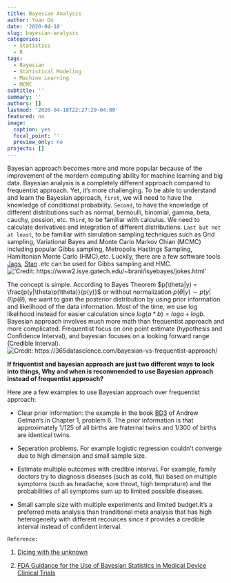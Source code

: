 ```yaml
---
title: Bayesian Analysis
author: Yuan Du
date: '2020-04-18'
slug: bayesian-analysis
categories:
  - Statistics
  - R
tags:
  - Bayesian
  - Statistical Modeling
  - Machine Learning
  - MCMC
subtitle: ''
summary: ''
authors: []
lastmod: '2020-04-18T22:27:29-04:00'
featured: no
image:
  caption: yes
  focal_point: ''
  preview_only: no
projects: []
---
```

Bayesian approach becomes more and more popular because of the improvement of the mordern computing ability for machine learning and big data. Bayesian analysis is a completely different approach compared to frequentist approach. Yet, it's more challenging. To be able to understand and learn the Bayesian approach, `first`, we will need to have the knowledge of conditional probability. `Second`, to have the knowledge of different distributions such as normal, bernoulli, binomial, gamma, beta, cauchy, possion, etc. `Third`, to be familiar with calculus. We need to calculate derivatives and integration of different distributions. `Last but not at least`, to be familiar with simulation sampling techniques such as Grid sampling, Variational Bayes and Monte Carlo Markov Chian (MCMC) including popular Gibbs sampling, Metropolis Hastings Sampling, Hamiltonian Monte Carlo (HMC),etc. Luckily, there are a few software tools [Jags](https://web.sgh.waw.pl/~atoroj/ekonometria_bayesowska/jags_user_manual.pdf), [Stan](https://mc-stan.org/users/documentation/) .etc can be used for Gibbs sampling and HMC. 
!['Credit: https://www2.isye.gatech.edu/~brani/isyebayes/jokes.html'](/img/Human.jpg)


The concept is simple. According to Bayes Theorem $p(\theta|y) = \frac{p(y|\theta)p(\theta)}{p(y)}$ or without normalization $p(\theta|y) \sim p(y|\theta)p(\theta)$, we want to gain the posterior distribution by using prior information and likelihood of the data information. Most of the time, we use log likelihood instead for easier calculation since $log( a*b )= loga +logb$. Bayesian approach involves much more math than frequentist approach and more complicated. Frequentist focus on one point estimate (hypothesis and Confidence Interval), and bayesian focuses on a looking forward range (Credible Interval).
![Credit: https://365datascience.com/bayesian-vs-frequentist-approach/](/img/FreBay.png)

**If friquentist and bayesian approach are just two different ways to look into things, Why and when is recommended to use Bayesian approach instead of frequentist approach?**

Here are a few examples to use Bayesian approach over frequentist approach:

- Clear prior information: the example in the book [BD3](http://www.stat.columbia.edu/~gelman/book/BDA3.pdf) of Andrew Gelman's in Chapter 1, problem 6. The prior information is that approximately 1/125 of all births are fraternal twins and 1/300 of births are identical twins. 

- Seperation problems. For example logistic regression couldn't converge due to high dimension and small sample size.

- Estimate multiple outcomes with credible interval. For example, family doctors try to diagnosis diseases (such as cold, flu) based on multiple symptoms (such as headache, sore throat, high temprature) and the probabilities of all symptoms sum up to limited possible diseases.

- Small sample size with multiple experiments and limited budget.It's a preferred meta analysis than tranditional meta analysis that has high heterogeneity with different recources since it provides a credible interval instead of confident interval.

`Reference:`

1. [Dicing with the unknown](http://www.stat.columbia.edu/~gelman/stuff_for_blog/ohagan.pdf)

2. [FDA Guidance for the Use of Bayesian Statistics in Medical Device Clinical Trials](https://www.fda.gov/regulatory-information/search-fda-guidance-documents/guidance-use-bayesian-statistics-medical-device-clinical-trials#3)
